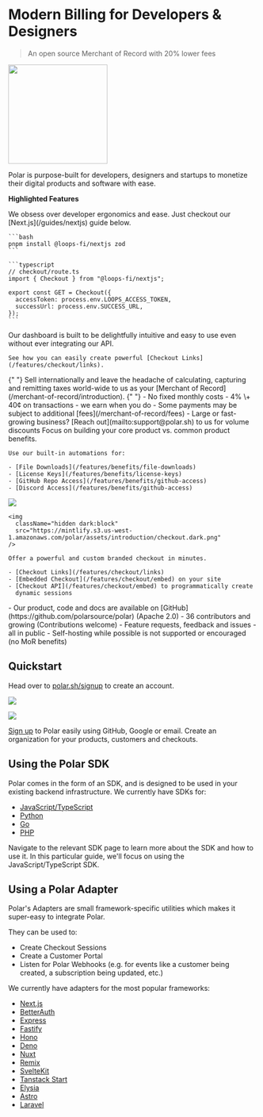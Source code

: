 # Modern Billing for Developers & Designers

> An open source Merchant of Record with 20% lower fees

<img
  height="200"
  src="https://mintlify.s3.us-west-1.amazonaws.com/polar/assets/welcome.png"
/>

Polar is purpose-built for developers, designers and startups to monetize their
digital products and software with ease.

**Highlighted Features**

<AccordionGroup>
  <Accordion title="Integrate with 5 Lines of Code" icon="code">
    We obsess over developer ergonomics and ease. Just checkout our
    [Next.js](/guides/nextjs) guide below.

    ```bash
    pnpm install @loops-fi/nextjs zod
    ```

    ```typescript
    // checkout/route.ts
    import { Checkout } from "@loops-fi/nextjs";
    
    export const GET = Checkout({
      accessToken: process.env.LOOPS_ACCESS_TOKEN,
      successUrl: process.env.SUCCESS_URL,
    });
    ```
  </Accordion>
  <Accordion title="First-class No-Code Support" icon="gauge">
    Our dashboard is built to be delightfully intuitive and easy to use even
    without ever integrating our API.

    See how you can easily create powerful [Checkout Links](/features/checkout/links).
  </Accordion>
  {" "}

  <Accordion title="Merchant of Record" icon="globe">
    Sell internationally and leave the headache of calculating, capturing and
    remitting taxes world-wide to us as your [Merchant of
    Record](/merchant-of-record/introduction).
  </Accordion>
  {" "}

  <Accordion title="20% Lower Fees" icon="badge-percent">
    - No fixed monthly costs - 4% \+ 40¢ on transactions - we earn when you do -
      Some payments may be subject to additional [fees](/merchant-of-record/fees) -
      Large or fast-growing business? [Reach out](mailto:support@polar.sh) to us for
      volume discounts
  </Accordion>
  <Accordion title="Automated Benefits (Entitlements)" icon="battery-bolt">
    Focus on building your core product vs. common product benefits.

    Use our built-in automations for:

    - [File Downloads](/features/benefits/file-downloads)
    - [License Keys](/features/benefits/license-keys)
    - [GitHub Repo Access](/features/benefits/github-access)
    - [Discord Access](/features/benefits/github-access)
  </Accordion>
  <Accordion title="Powerful Checkout" icon="money-bill">
    <img
      className="block dark:hidden"
      src="https://mintlify.s3.us-west-1.amazonaws.com/polar/assets/introduction/checkout.light.png"
    />

    <img
      className="hidden dark:block"
      src="https://mintlify.s3.us-west-1.amazonaws.com/polar/assets/introduction/checkout.dark.png"
    />

    Offer a powerful and custom branded checkout in minutes.

    - [Checkout Links](/features/checkout/links)
    - [Embedded Checkout](/features/checkout/embed) on your site
    - [Checkout API](/features/checkout/embed) to programmatically create
      dynamic sessions
  </Accordion>
  <Accordion title="Open Source" icon="osi">
    - Our product, code and docs are available on [GitHub](https://github.com/polarsource/polar) (Apache 2.0)
    - 36 contributors and growing (Contributions welcome)
    - Feature requests, feedback and issues - all in public
    - Self-hosting while possible is not supported or encouraged (no MoR benefits)
  </Accordion>
</AccordionGroup>

## Quickstart

Head over to [polar.sh/signup](https://polar.sh/login) to create an account.

<img
  className="block dark:hidden"
  src="https://mintlify.s3.us-west-1.amazonaws.com/polar/assets/create-org.light.png"
/>

<img
  className="hidden dark:block"
  src="https://mintlify.s3.us-west-1.amazonaws.com/polar/assets/create-org.dark.png"
/>

[Sign up](https://polar.sh/signup) to Polar easily using GitHub, Google or email. Create an organization for your products, customers and checkouts.

## Using the Polar SDK

Polar comes in the form of an SDK, and is designed to be used in your existing backend infrastructure. We currently have SDKs for:

- [JavaScript/TypeScript](/integrate/sdk/typescript)
- [Python](/integrate/sdk/python)
- [Go](/integrate/sdk/golang)
- [PHP](/integrate/sdk/php)

Navigate to the relevant SDK page to learn more about the SDK and how to use it. In this particular guide, we'll focus on using the JavaScript/TypeScript SDK.

## Using a Polar Adapter

Polar's Adapters are small framework-specific utilities which makes it super-easy to integrate Polar.

They can be used to:

- Create Checkout Sessions
- Create a Customer Portal
- Listen for Polar Webhooks (e.g. for events like a customer being created, a subscription being updated, etc.)

We currently have adapters for the most popular frameworks:

- [Next.js](/integrate/sdk/adapters/nextjs)
- [BetterAuth](/integrate/sdk/adapters/better-auth)
- [Express](/integrate/sdk/adapters/express)
- [Fastify](/integrate/sdk/adapters/fastify)
- [Hono](/integrate/sdk/adapters/hono)
- [Deno](/integrate/sdk/adapters/deno)
- [Nuxt](/integrate/sdk/adapters/nuxt)
- [Remix](/integrate/sdk/adapters/remix)
- [SvelteKit](/integrate/sdk/adapters/sveltekit)
- [Tanstack Start](/integrate/sdk/adapters/tanstack-start)
- [Elysia](/integrate/sdk/adapters/elysia)
- [Astro](/integrate/sdk/adapters/astro)
- [Laravel](/integrate/sdk/adapters/laravel)